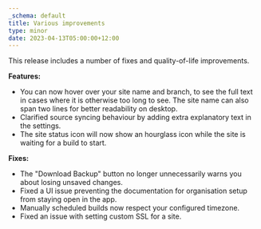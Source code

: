 ```yaml
---
_schema: default
title: Various improvements
type: minor
date: 2023-04-13T05:00:00+12:00
---
```

This release includes a number of fixes and quality-of-life improvements.

**Features:**

* You can now hover over your site name and branch, to see the full text in cases where it is otherwise too long to see. The site name can also span two lines for better readability on desktop.
* Clarified source syncing behaviour by adding extra explanatory text in the settings.
* The site status icon will now show an hourglass icon while the site is waiting for a build to start.

**Fixes:**

* The "Download Backup" button no longer unnecessarily warns you about losing unsaved changes.
* Fixed a UI issue preventing the documentation for organisation setup from staying open in the app.
* Manually scheduled builds now respect your configured timezone.
* Fixed an issue with setting custom SSL for a site.